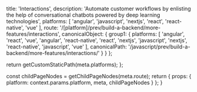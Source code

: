 
  title: 'Interactions',
  description: 'Automate customer workflows by enlisting the help of conversational chatbots powered by deep learning technologies',
  platforms: [
    'angular',
    'javascript',
    'nextjs',
    'react',
    'react-native',
    'vue'
  ],
  route: '/[platform]/prev/build-a-backend/more-features/interactions',
  canonicalObject: {
    group1: {
      platforms: [
        'angular',
        'react',
        'vue',
        'angular',
        'react-native',
        'react',
        'nextjs',
        'javascript',
        'nextjs',
        'react-native',
        'javascript',
        'vue'
      ],
      canonicalPath: '/javascript/prev/build-a-backend/more-features/interactions/'
    }
  }
};

  return getCustomStaticPath(meta.platforms);
};

  const childPageNodes = getChildPageNodes(meta.route);
  return {
    props: {
      platform: context.params.platform,
      meta,
      childPageNodes
    }
  };
}

<Overview childPageNodes={props.childPageNodes} />
